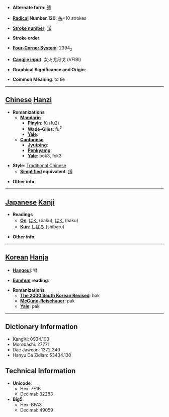 * '''Alternate form''': [[缚]]

* '''[[Wiktionary:Chinese radical index| Radical]] Number 120''': [[Wiktionary:Chinese radical index 糸|糸]]+10 strokes

* '''[[Wiktionary:Chinese total strokes index|Stroke number]]''': [[Wiktionary:Chinese total strokes index 16|16]]

* '''Stroke order''': 

* '''[[Wiktionary:Chinese four corner index|Four-Corner System]]''': 2394<sub>2</sub>

* '''[[Wiktionary:Chinese Cangjie index|Cangjie input]]''': 女火戈月戈 (VFIBI)

* '''Graphical Significance and Origin''': 

* '''Common Meaning''': to tie

----

== [[Chinese]] [[Hanzi]] ==

* '''Romanizations'''
** '''[[Mandarin]]'''
*** '''[[Pinyin]]''': fú (fu2)
*** '''[[Wade-Giles]]''': fu<sup>2</sup>
*** '''[[Yale]]''': 
** '''[[Cantonese]]'''
*** '''[[Jyutping]]''':
*** '''[[Penkyamp]]''': 
*** '''[[Yale]]''': bok3, fok3

* '''Style''': [[Traditional Chinese]] 
** '''[[Simplified Chinese|Simplified]] equivalent''': [[缚]]

* '''Other info''': 

----

== [[Japanese]] [[Kanji]] ==

* '''Readings'''
** '''[[On]]''': [[ばく]] (baku), [[はく]] (haku)
** '''[[Kun]]''': [[しばる]] (shibaru)

* '''Other info''':  

----

== [[Korean]] [[Hanja]] ==

* '''[[Hangeul]]''': 박

* '''[[Eumhun]] reading''': 

* '''Romanizations'''
** '''[[The 2000 South Korean Revised Romanization|The 2000 South Korean Revised]]''': bak
** '''[[McCune-Reischauer]]''': pak
** '''[[Yale]]''': pak

----

== Dictionary Information ==

* KangXi: 0934.100
* Morobashi: 27771
* Dae Jaweon: 1372.340
* Hanyu Da Zidian: 53434.130

== Technical Information ==

* '''Unicode''':
** Hex: 7E1B
** Decimal: 32283
* '''Big5''':
** Hex: BFA3
** Decimal: 49059